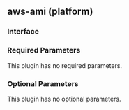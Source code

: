 ## aws-ami (platform)

### Interface

### Required Parameters

This plugin has no required parameters.

### Optional Parameters

This plugin has no optional parameters.
